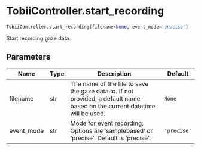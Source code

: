 # TobiiController.start_recording { #DeToX.TobiiController.start_recording }

```python
TobiiController.start_recording(filename=None, event_mode='precise')
```

Start recording gaze data.

## Parameters {.doc-section .doc-section-parameters}

| Name       | Type   | Description                                                                                                                 | Default     |
|------------|--------|-----------------------------------------------------------------------------------------------------------------------------|-------------|
| filename   | str    | The name of the file to save the gaze data to. If not provided, a  default name based on the current datetime will be used. | `None`      |
| event_mode | str    | Mode for event recording. Options are 'samplebased' or 'precise'.  Default is 'precise'.                                    | `'precise'` |